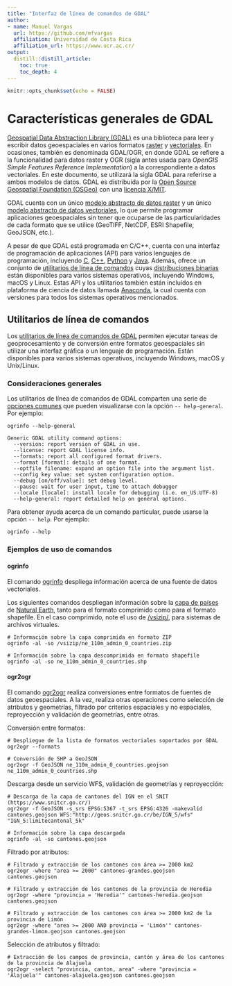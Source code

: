 ```yaml
---
title: "Interfaz de línea de comandos de GDAL"
author: 
- name: Manuel Vargas
  url: https://github.com/mfvargas
  affiliation: Universidad de Costa Rica
  affiliation_url: https://www.ucr.ac.cr/
output: 
  distill::distill_article:
    toc: true
    toc_depth: 4
---
```


```r
knitr::opts_chunk$set(echo = FALSE)
```

# Características generales de GDAL
[Geospatial Data Abstraction Library (GDAL)](https://gdal.org/) es una biblioteca para leer y escribir datos geoespaciales en varios formatos [raster](https://gdal.org/drivers/raster/) y [vectoriales](https://gdal.org/drivers/vector/). En ocasiones, también es denominada GDAL/OGR, en donde GDAL se refiere a la funcionalidad para datos raster y OGR (sigla antes usada para *OpenGIS Simple Features Reference Implementation*) a la correspondiente a datos vectoriales. En este documento, se utilizará la sigla GDAL para referirse a ambos modelos de datos. GDAL es distribuida por la [Open Source Geospatial Foundation (OSGeo)](https://www.osgeo.org/) con una [licencia X/MIT](https://gdal.org/license.html#license).

GDAL cuenta con un único [modelo abstracto de datos raster](https://gdal.org/user/raster_data_model.html) y un único [modelo abstracto de datos vectoriales](https://gdal.org/user/vector_data_model.html), lo que permite programar aplicaciones geoespaciales sin tener que ocuparse de las particularidades de cada formato que se utilice (GeoTIFF, NetCDF, ESRI Shapefile, GeoJSON, etc.).

A pesar de que GDAL está programada en C/C++, cuenta con una interfaz de programación de aplicaciones (API) para varios lenguajes de programación, incluyendo [C](https://gdal.org/api/index.html#c-api), [C++](https://gdal.org/api/index.html#id3), [Python](https://gdal.org/python/index.html) y [Java](https://gdal.org/java/overview-summary.html). Además, ofrece un conjunto de [utilitarios de línea de comandos](https://gdal.org/programs/) cuyas [distribuciones binarias](https://gdal.org/download.html#binaries) están disponibles para varios sistemas operativos, incluyendo Windows, macOS y Linux. Estas API y los utilitarios también están incluídos en plataforma de ciencia de datos llamada [Anaconda](https://www.anaconda.com/), la cual cuenta con versiones para todos los sistemas operativos mencionados.

## Utilitarios de línea de comandos
Los [utilitarios de línea de comandos de GDAL](https://gdal.org/programs/) permiten ejecutar tareas de geoprocesamiento y de conversión entre formatos geoespaciales sin utilizar una interfaz gráfica o un lenguaje de programación. Están disponibles para varios sistemas operativos, incluyendo Windows, macOS y Unix/Linux.

### Consideraciones generales
Los utilitarios de línea de comandos de GDAL comparten una serie de [opciones comunes](https://gdal.org/programs/raster_common_options.html#raster-common-options) que pueden visualizarse con la opción `-- help-general`. Por ejemplo:

```shell
ogrinfo --help-general
```
```shell
Generic GDAL utility command options:
  --version: report version of GDAL in use.
  --license: report GDAL license info.
  --formats: report all configured format drivers.
  --format [format]: details of one format.
  --optfile filename: expand an option file into the argument list.
  --config key value: set system configuration option.
  --debug [on/off/value]: set debug level.
  --pause: wait for user input, time to attach debugger
  --locale [locale]: install locale for debugging (i.e. en_US.UTF-8)
  --help-general: report detailed help on general options.
  ```
  
Para obtener ayuda acerca de un comando particular, puede usarse la opción `-- help`. Por ejemplo:

```shell
ogrinfo --help
```

### Ejemplos de uso de comandos
#### ogrinfo
El comando [ogrinfo](https://gdal.org/programs/ogrinfo.html) despliega información acerca de una fuente de datos vectoriales.

Los siguientes comandos despliegan información sobre la [capa de países](https://www.naturalearthdata.com/downloads/110m-cultural-vectors/110m-admin-0-countries/) de [Natural Earth](https://www.naturalearthdata.com/), tanto para el formato comprimido como para el formato shapefile. En el caso comprimido, note el uso de [/vsizip/](https://gdal.org/user/virtual_file_systems.html), para sistemas de archivos virtuales.

```shell
# Información sobre la capa comprimida en formato ZIP
ogrinfo -al -so /vsizip/ne_110m_admin_0_countries.zip

# Información sobre la capa descomprimida en formato shapefile
ogrinfo -al -so ne_110m_admin_0_countries.shp
```

#### ogr2ogr
El comando [ogr2ogr](https://gdal.org/programs/ogr2ogr.html) realiza conversiones entre formatos de fuentes de datos geoespaciales. A la vez, realiza otras operaciones como selección de atributos y geometrías, filtrado por criterios espaciales y no espaciales, reproyección y validación de geometrías, entre otras.

Conversión entre formatos:

```shell
# Despliegue de la lista de formatos vectoriales soportados por GDAL
ogr2ogr --formats

# Conversión de SHP a GeoJSON
ogr2ogr -f GeoJSON ne_110m_admin_0_countries.geojson ne_110m_admin_0_countries.shp
```

Descarga desde un servicio WFS, validación de geometrías y reproyección:

```shell
# Descarga de la capa de cantones del IGN en el SNIT (https://www.snitcr.go.cr/)
ogr2ogr -f GeoJSON -s_srs EPSG:5367 -t_srs EPSG:4326 -makevalid cantones.geojson WFS:"http://geos.snitcr.go.cr/be/IGN_5/wfs" "IGN_5:limitecantonal_5k"

# Información sobre la capa descargada
ogrinfo -al -so cantones.geojson
```

Filtrado por atributos:

```shell
# Filtrado y extracción de los cantones con área >= 2000 km2
ogr2ogr -where "area >= 2000" cantones-grandes.geojson cantones.geojson

# Filtrado y extracción de los cantones de la provincia de Heredia
ogr2ogr -where "provincia = 'Heredia'" cantones-heredia.geojson cantones.geojson

# Filtrado y extracción de los cantones con área >= 2000 km2 de la provincia de Limón
ogr2ogr -where "area >= 2000 AND provincia = 'Limón'" cantones-grandes-limon.geojson cantones.geojson
```

Selección de atributos y filtrado:

```shell
# Extracción de los campos de provincia, cantón y área de los cantones de la provincia de Alajuela
ogr2ogr -select "provincia, canton, area" -where "provincia = 'Alajuela'" cantones-alajuela.geojson cantones.geojson
```
